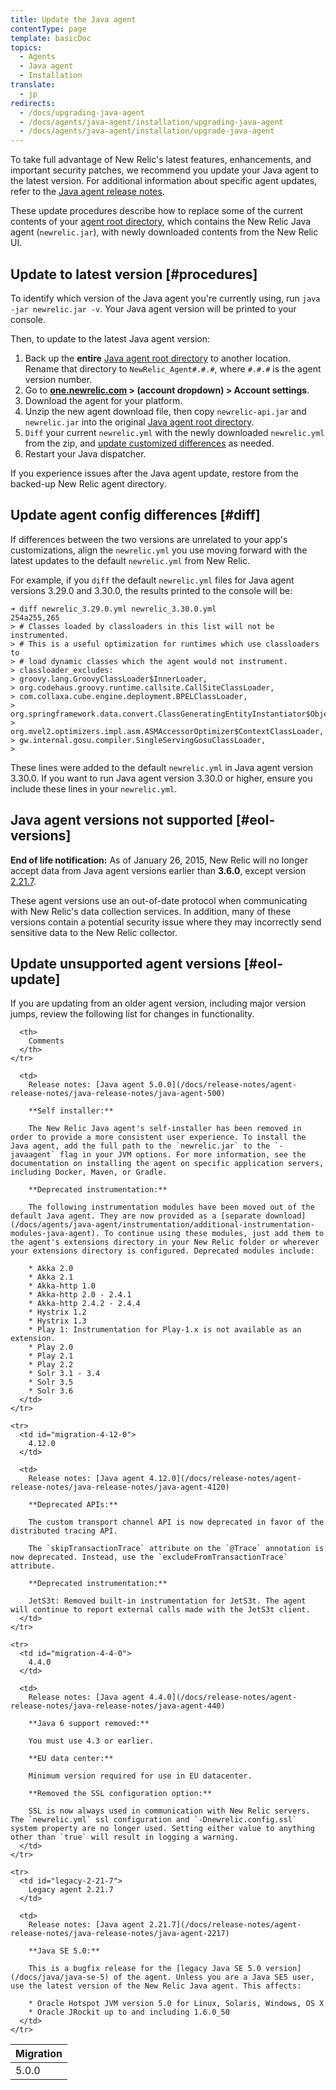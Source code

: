 ```yaml
---
title: Update the Java agent
contentType: page
template: basicDoc
topics:
  - Agents
  - Java agent
  - Installation
translate:
  - jp
redirects:
  - /docs/upgrading-java-agent
  - /docs/agents/java-agent/installation/upgrading-java-agent
  - /docs/agents/java-agent/installation/upgrade-java-agent
---
```


To take full advantage of New Relic's latest features, enhancements, and important security patches, we recommend you update your Java agent to the latest version. For additional information about specific agent updates, refer to the [Java agent release notes](/docs/release-notes/agent-release-notes/java-release-notes).

These update procedures describe how to replace some of the current contents of your [agent root directory](/docs/agents/manage-apm-agents/troubleshooting/find-agent-root-directory#java-agent), which contains the New Relic Java agent (`newrelic.jar`), with newly downloaded contents from the New Relic UI.

## Update to latest version [#procedures]

To identify which version of the Java agent you're currently using, run `java -jar newrelic.jar -v`. Your Java agent version will be printed to your console.

Then, to update to the latest Java agent version:

1. Back up the **entire** [Java agent root directory](/docs/agents/manage-apm-agents/troubleshooting/find-agent-root-directory#java-agent) to another location. Rename that directory to `NewRelic_Agent#.#.#`, where `#.#.#` is the agent version number.
2. Go to **[one.newrelic.com](https://one.newrelic.com) > (account dropdown) > Account settings**.
3. Download the agent for your platform.
4. Unzip the new agent download file, then copy `newrelic-api.jar` and `newrelic.jar` into the original [Java agent root directory](/docs/agents/manage-apm-agents/troubleshooting/find-agent-root-directory#java-agent).
5. `Diff` your current `newrelic.yml` with the newly downloaded `newrelic.yml` from the zip, and [update customized differences](#diff) as needed.
6. Restart your Java dispatcher.

If you experience issues after the Java agent update, restore from the backed-up New Relic agent directory.

## Update agent config differences [#diff]

If differences between the two versions are unrelated to your app's customizations, align the `newrelic.yml` you use moving forward with the latest updates to the default `newrelic.yml` from New Relic.

For example, if you `diff` the default `newrelic.yml` files for Java agent versions 3.29.0 and 3.30.0, the results printed to the console will be:

```
➜ diff newrelic_3.29.0.yml newrelic_3.30.0.yml
254a255,265
> # Classes loaded by classloaders in this list will not be instrumented.
> # This is a useful optimization for runtimes which use classloaders to
> # load dynamic classes which the agent would not instrument.
> classloader_excludes:
> groovy.lang.GroovyClassLoader$InnerLoader,
> org.codehaus.groovy.runtime.callsite.CallSiteClassLoader,
> com.collaxa.cube.engine.deployment.BPELClassLoader,
> org.springframework.data.convert.ClassGeneratingEntityInstantiator$ObjectInstantiatorClassGenerator,
> org.mvel2.optimizers.impl.asm.ASMAccessorOptimizer$ContextClassLoader,
> gw.internal.gosu.compiler.SingleServingGosuClassLoader,
>
```

These lines were added to the default `newrelic.yml` in Java agent version 3.30.0. If you want to run Java agent version 3.30.0 or higher, ensure you include these lines in your `newrelic.yml`.

## Java agent versions not supported [#eol-versions]

**End of life notification:** As of January 26, 2015, New Relic will no longer accept data from Java agent versions earlier than **3.6.0**, except version [2.21.7](#legacy-2-21-7).

These agent versions use an out-of-date protocol when communicating with New Relic's data collection services. In addition, many of these versions contain a potential security issue where they may incorrectly send sensitive data to the New Relic collector.

## Update unsupported agent versions [#eol-update]

<Callout variant="important">
  If you are updating from an older agent version, including major version jumps, review the following list for changes in functionality.
</Callout>

<Table>
  <thead>
    <tr>
      <th style={{ width: "200px" }}>
        Migration
      </th>

      <th>
        Comments
      </th>
    </tr>
  </thead>

  <tbody>
    <tr>
      <td id="migration-5-0-0">
        5.0.0
      </td>

      <td>
        Release notes: [Java agent 5.0.0](/docs/release-notes/agent-release-notes/java-release-notes/java-agent-500)

        **Self installer:**

        The New Relic Java agent's self-installer has been removed in order to provide a more consistent user experience. To install the Java agent, add the full path to the `newrelic.jar` to the `-javaagent` flag in your JVM options. For more information, see the documentation on installing the agent on specific application servers, including Docker, Maven, or Gradle.

        **Deprecated instrumentation:**

        The following instrumentation modules have been moved out of the default Java agent. They are now provided as a [separate download](/docs/agents/java-agent/instrumentation/additional-instrumentation-modules-java-agent). To continue using these modules, just add them to the agent's extensions directory in your New Relic folder or wherever your extensions directory is configured. Deprecated modules include:

        * Akka 2.0
        * Akka 2.1
        * Akka-http 1.0
        * Akka-http 2.0 - 2.4.1
        * Akka-http 2.4.2 - 2.4.4
        * Hystrix 1.2
        * Hystrix 1.3
        * Play 1: Instrumentation for Play-1.x is not available as an extension.
        * Play 2.0
        * Play 2.1
        * Play 2.2
        * Solr 3.1 - 3.4
        * Solr 3.5
        * Solr 3.6
      </td>
    </tr>

    <tr>
      <td id="migration-4-12-0">
        4.12.0
      </td>

      <td>
        Release notes: [Java agent 4.12.0](/docs/release-notes/agent-release-notes/java-release-notes/java-agent-4120)

        **Deprecated APIs:**

        The custom transport channel API is now deprecated in favor of the distributed tracing API.

        The `skipTransactionTrace` attribute on the `@Trace` annotation is now deprecated. Instead, use the `excludeFromTransactionTrace` attribute.

        **Deprecated instrumentation:**

        JetS3t: Removed built-in instrumentation for JetS3t. The agent will continue to report external calls made with the JetS3t client.
      </td>
    </tr>

    <tr>
      <td id="migration-4-4-0">
        4.4.0
      </td>

      <td>
        Release notes: [Java agent 4.4.0](/docs/release-notes/agent-release-notes/java-release-notes/java-agent-440)

        **Java 6 support removed:**

        You must use 4.3 or earlier.

        **EU data center:**

        Minimum version required for use in EU datacenter.

        **Removed the SSL configuration option:**

        SSL is now always used in communication with New Relic servers. The `newrelic.yml` ssl configuration and `-Dnewrelic.config.ssl` system property are no longer used. Setting either value to anything other than `true` will result in logging a warning.
      </td>
    </tr>

    <tr>
      <td id="legacy-2-21-7">
        Legacy agent 2.21.7
      </td>

      <td>
        Release notes: [Java agent 2.21.7](/docs/release-notes/agent-release-notes/java-release-notes/java-agent-2217)

        **Java SE 5.0:**

        This is a bugfix release for the [legacy Java SE 5.0 version](/docs/java/java-se-5) of the agent. Unless you are a Java SE5 user, use the latest version of the New Relic Java agent. This affects:

        * Oracle Hotspot JVM version 5.0 for Linux, Solaris, Windows, OS X
        * Oracle JRockit up to and including 1.6.0_50
      </td>
    </tr>
  </tbody>
</Table>
